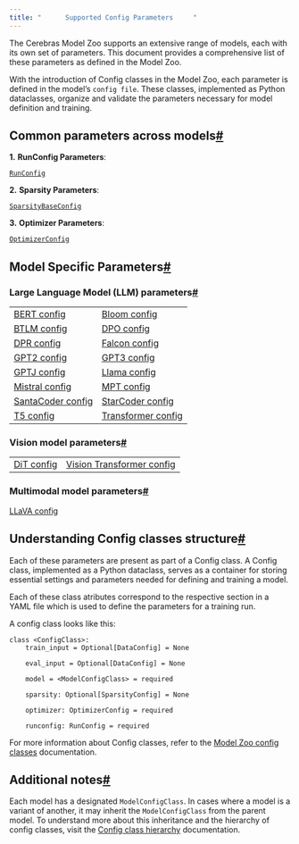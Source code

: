 ```yaml
---
title: "      Supported Config Parameters     "
---
```

  

The Cerebras Model Zoo supports an extensive range of models, each with its own set of parameters. This document provides a comprehensive list of these parameters as defined in the Model Zoo.

With the introduction of Config classes in the Model Zoo, each parameter is defined in the model’s `config file`. These classes, implemented as Python dataclasses, organize and validate the parameters necessary for model definition and training.

Common parameters across models[#](#common-parameters-across-models "Permalink to this headline")
-------------------------------------------------------------------------------------------------

**1.** **RunConfig Parameters**:

[`RunConfig`](../../port/_autosummary/cerebras.modelzoo.config_manager.config_classes.base.run_config.RunConfig.html#cerebras.modelzoo.config_manager.config_classes.base.run_config.RunConfig "cerebras.modelzoo.config_manager.config_classes.base.run_config.RunConfig")

**2.** **Sparsity Parameters**:

[`SparsityBaseConfig`](../../port/_autosummary/cerebras.modelzoo.config_manager.config_classes.base.sparsity_config.SparsityBaseConfig.html#cerebras.modelzoo.config_manager.config_classes.base.sparsity_config.SparsityBaseConfig "cerebras.modelzoo.config_manager.config_classes.base.sparsity_config.SparsityBaseConfig")

**3.** **Optimizer Parameters**:

[`OptimizerConfig`](../../port/_autosummary/cerebras.modelzoo.config_manager.config_classes.base.optimizer_config.OptimizerConfig.html#cerebras.modelzoo.config_manager.config_classes.base.optimizer_config.OptimizerConfig "cerebras.modelzoo.config_manager.config_classes.base.optimizer_config.OptimizerConfig")

Model Specific Parameters[#](#model-specific-parameters "Permalink to this headline")
-------------------------------------------------------------------------------------

### Large Language Model (LLM) parameters[#](#large-language-model-llm-parameters "Permalink to this headline")

|     |     |
| --- | --- |  
| [BERT config](https://github.com/Cerebras/modelzoo/tree/main/src/cerebras/modelzoo//models/nlp/bert/config.py) | [Bloom config](https://github.com/Cerebras/modelzoo/tree/main/src/cerebras/modelzoo//models/nlp/bloom/config.py) |
| [BTLM config](https://github.com/Cerebras/modelzoo/tree/main/src/cerebras/modelzoo//models/nlp/btml/config.py) | [DPO config](https://github.com/Cerebras/modelzoo/tree/main/src/cerebras/modelzoo//models/nlp/dpo/config.py) |
| [DPR config](https://github.com/Cerebras/modelzoo/tree/main/src/cerebras/modelzoo//models/nlp/dpr/config.py) | [Falcon config](https://github.com/Cerebras/modelzoo/tree/main/src/cerebras/modelzoo//models/nlp/falcon/config.py) |
| [GPT2 config](https://github.com/Cerebras/modelzoo/tree/main/src/cerebras/modelzoo//models/nlp/gpt2/config.py) | [GPT3 config](https://github.com/Cerebras/modelzoo/tree/main/src/cerebras/modelzoo//models/nlp/gpt3/config.py) |
| [GPTJ config](https://github.com/Cerebras/modelzoo/tree/main/src/cerebras/modelzoo//models/nlp/gptj/config.py) | [Llama config](https://github.com/Cerebras/modelzoo/tree/main/src/cerebras/modelzoo//models/nlp/llama/config.py) |
| [Mistral config](https://github.com/Cerebras/modelzoo/tree/main/src/cerebras/modelzoo//models/nlp/mistral/config.py) | [MPT config](https://github.com/Cerebras/modelzoo/tree/main/src/cerebras/modelzoo//models/nlp/mpt/config.py) |
| [SantaCoder config](https://github.com/Cerebras/modelzoo/tree/main/src/cerebras/modelzoo//models/nlp/santacoder/config.py) | [StarCoder config](https://github.com/Cerebras/modelzoo/tree/main/src/cerebras/modelzoo//models/nlp/starcoder/config.py) |
| [T5 config](https://github.com/Cerebras/modelzoo/tree/main/src/cerebras/modelzoo//models/nlp/t5/config.py) | [Transformer config](https://github.com/Cerebras/modelzoo/tree/main/src/cerebras/modelzoo//models/nlp/transformer/config.py) |

### Vision model parameters[#](#vision-model-parameters "Permalink to this headline")

|     |     |
| --- | --- |  
| [DiT config](https://github.com/Cerebras/modelzoo/tree/main/src/cerebras/modelzoo//models/vision/dit/config.py) | [Vision Transformer config](https://github.com/Cerebras/modelzoo/tree/main/src/cerebras/modelzoo//models/vision/vision_transformer/config.py) |

### Multimodal model parameters[#](#multimodal-model-parameters "Permalink to this headline")

[LLaVA config](https://github.com/Cerebras/modelzoo/tree/main/src/cerebras/modelzoo//models/multimodal/llava/config.py)

Understanding Config classes structure[#](#understanding-config-classes-structure "Permalink to this headline")
---------------------------------------------------------------------------------------------------------------

Each of these parameters are present as part of a Config class. A Config class, implemented as a Python dataclass, serves as a container for storing essential settings and parameters needed for defining and training a model.

Each of these class atributes correspond to the respective section in a YAML file which is used to define the parameters for a training run.

A config class looks like this:
```
class <ConfigClass>:
    train_input = Optional[DataConfig] = None

    eval_input = Optional[DataConfig] = None

    model = <ModelConfigClass> = required

    sparsity: Optional[SparsityConfig] = None

    optimizer: OptimizerConfig = required

    runconfig: RunConfig = required

```

For more information about Config classes, refer to the [Model Zoo config classes](model_zoo_config_classes.html) documentation.

Additional notes[#](#additional-notes "Permalink to this headline")
-------------------------------------------------------------------

Each model has a designated `ModelConfigClass`. In cases where a model is a variant of another, it may inherit the `ModelConfigClass` from the parent model. To understand more about this inheritance and the hierarchy of config classes, visit the [Config class hierarchy](model_zoo_config_classes.html#config-class-hierarchy) documentation.